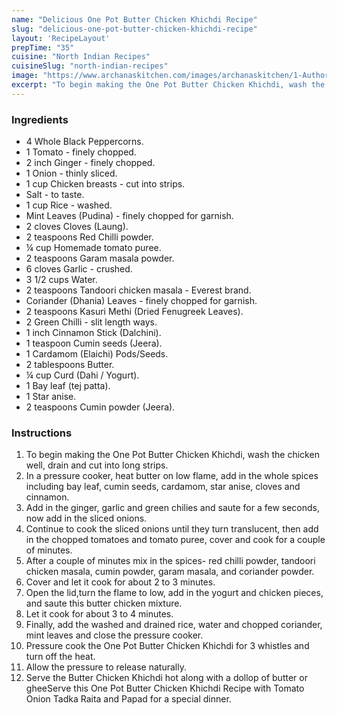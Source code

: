 ---
name: "Delicious One Pot Butter Chicken Khichdi Recipe"
slug: "delicious-one-pot-butter-chicken-khichdi-recipe"
layout: 'RecipeLayout'
prepTime: "35"
cuisine: "North Indian Recipes"
cuisineSlug: "north-indian-recipes"
image: "https://www.archanaskitchen.com/images/archanaskitchen/1-Author/sneha-archanaskitchen.com/One_Pot_Butter_Chicken_Khichdi_Recipe_.jpg"
excerpt: "To begin making the One Pot Butter Chicken Khichdi, wash the chicken well, drain and cut into long strips"
---

### Ingredients

- 4 Whole Black Peppercorns.
- 1 Tomato - finely chopped.
- 2 inch Ginger - finely chopped.
- 1 Onion - thinly sliced.
- 1 cup Chicken breasts - cut into strips.
- Salt - to taste.
- 1 cup Rice - washed.
- Mint Leaves (Pudina) - finely chopped for garnish.
- 2 cloves Cloves (Laung).
- 2 teaspoons Red Chilli powder.
- ¼ cup Homemade tomato puree.
- 2 teaspoons Garam masala powder.
- 6 cloves Garlic - crushed.
- 3 1/2 cups Water.
- 2 teaspoons Tandoori chicken masala - Everest brand.
- Coriander (Dhania) Leaves - finely chopped for garnish.
- 2 teaspoons Kasuri Methi (Dried Fenugreek Leaves).
- 2 Green Chilli - slit length ways.
- 1 inch Cinnamon Stick (Dalchini).
- 1 teaspoon Cumin seeds (Jeera).
- 1 Cardamom (Elaichi) Pods/Seeds.
- 2 tablespoons Butter.
- ¼ cup Curd (Dahi / Yogurt).
- 1 Bay leaf (tej patta).
- 1 Star anise.
- 2 teaspoons Cumin powder (Jeera).

### Instructions

1. To begin making the One Pot Butter Chicken Khichdi, wash the chicken well, drain and cut into long strips.
1. In a pressure cooker, heat butter on low flame, add in the whole spices including bay leaf, cumin seeds, cardamom, star anise, cloves and cinnamon.
1.  Add in the ginger, garlic and green chilies and saute for a few seconds, now add in the sliced onions.
1. Continue to cook the sliced onions until they turn translucent, then add in the chopped tomatoes and tomato puree, cover and cook for a couple of minutes.
1. After a couple of minutes mix in the spices- red chilli powder, tandoori chicken masala, cumin powder, garam masala, and coriander powder.
1. Cover and let it cook for about 2 to 3 minutes.
1. Open the lid,turn the flame to low, add in the yogurt and chicken pieces, and saute this butter chicken mixture.
1. Let it cook for about 3 to 4 minutes.
1. Finally, add the washed and drained rice, water and chopped coriander, mint leaves and close the pressure cooker.
1. Pressure cook the One Pot Butter Chicken Khichdi for 3 whistles and turn off the heat.
1. Allow the pressure to release naturally.
1. Serve the Butter Chicken Khichdi hot along with a dollop of butter or gheeServe this One Pot Butter Chicken Khichdi Recipe with Tomato Onion Tadka Raita and Papad for a special dinner.
